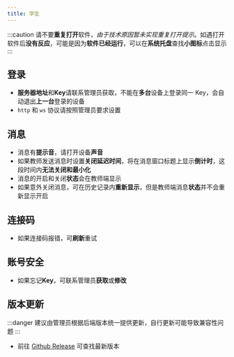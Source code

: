 ```yaml
---
title: 学生
---
```


:::caution
请不要**重复打开**软件，_由于技术原因暂未实现重复打开提示_。如遇打开软件后**没有反应**，可能是因为**软件已经运行**，可以在**系统托盘**查找**小图标**点击显示
:::

## 登录

- **服务器地址**和**Key**请联系管理员获取，不能在**多台**设备上登录同一 Key，会自动退出**上一台**登录的设备
- `http` 和 `ws` 协议请按照管理员要求设置

## 消息

- 消息有**提示音**，请打开设备**声音**
- 如果教师发送消息时设置**关闭延迟时间**，将在消息窗口标题上显示**倒计时**，这段时间内**无法关闭和最小化**
- 消息的开启和关闭**状态**会在教师端显示
- 如果意外关闭消息，可在历史记录内**重新显示**，但是教师端消息**状态**并不会重新显示开启

## 连接码

- 如果连接码报错，可**刷新**重试

## 账号安全

- 如果忘记**Key**，可联系管理员**获取**或**修改**

## 版本更新

:::danger
建议由管理员根据后端版本统一提供更新，自行更新可能导致兼容性问题
:::

- 前往 [Github Release](https://github.com/MessagePigeon/client-student/releases) 可查找最新版本
